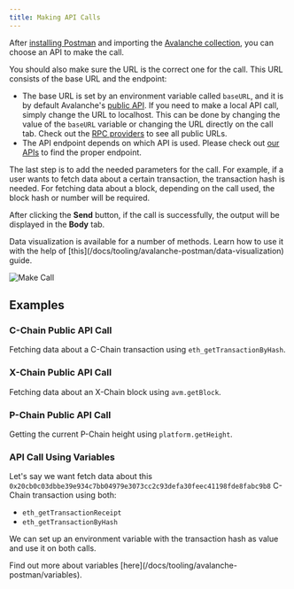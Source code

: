 ```yaml
---
title: Making API Calls
---
```


After [installing Postman](/docs/tooling/avalanche-postman/add-postman-collection#setup) and importing the [Avalanche collection](/docs/tooling/avalanche-postman/add-postman-collection#collection-import), you can choose an API to make the call.

You should also make sure the URL is the correct one for the call. This URL consists of the base URL and the endpoint:

- The base URL is set by an environment variable called `baseURL`, and it is by default Avalanche's [public API](/docs/tooling/rpc-providers#mainnet-rpc---public-api-server). If you need to make a local API call, simply change the URL to localhost. This can be done by changing the value of the `baseURL` variable or changing the URL directly on the call tab. Check out the [RPC providers](/docs/tooling/rpc-providers) to see all public URLs.  
- The API endpoint depends on which API is used. Please check out [our APIs](/docs/api-reference/c-chain/api) to find the proper endpoint.
    
The last step is to add the needed parameters for the call. For example, if a user wants to fetch data about a certain transaction, the transaction hash is needed. For fetching data about a block, depending on the call used, the block hash or number will be required.

After clicking the **Send** button, if the call is successfully, the output will be displayed in the **Body** tab.

<Callout title="Note">
Data visualization is available for a number of methods. Learn how to use it with the help of [this](/docs/tooling/avalanche-postman/data-visualization) guide.
</Callout>

![Make Call](/images/api-call1.png)

Examples[​](#examples "Direct link to heading")
-----------------------------------------------

### C-Chain Public API Call[​](#c-chain-public-api-call "Direct link to heading")

Fetching data about a C-Chain transaction using `eth_getTransactionByHash`.

<YoutubePlayer videoId="M83WhbXq5R0"/>

### X-Chain Public API Call[​](#x-chain-public-api-call "Direct link to heading")

Fetching data about an X-Chain block using `avm.getBlock`.

<YoutubePlayer videoId="4Yu2G3Zvrdo" params="start=2"/>

### P-Chain Public API Call[​](#p-chain-public-api-call "Direct link to heading")

Getting the current P-Chain height using `platform.getHeight`.

<YoutubePlayer videoId="9d5VPNcODDw"/>

### API Call Using Variables[​](#api-call-using-variables "Direct link to heading")

Let's say we want fetch data about this `0x20cb0c03dbbe39e934c7bb04979e3073cc2c93defa30feec41198fde8fabc9b8` C-Chain transaction using both:

- `eth_getTransactionReceipt` 
- `eth_getTransactionByHash`
    
We can set up an environment variable with the transaction hash as value and use it on both calls.

<Callout title="Note">
Find out more about variables [here](/docs/tooling/avalanche-postman/variables).
</Callout>

<YoutubePlayer videoId="26xCiawBRjM"/>
